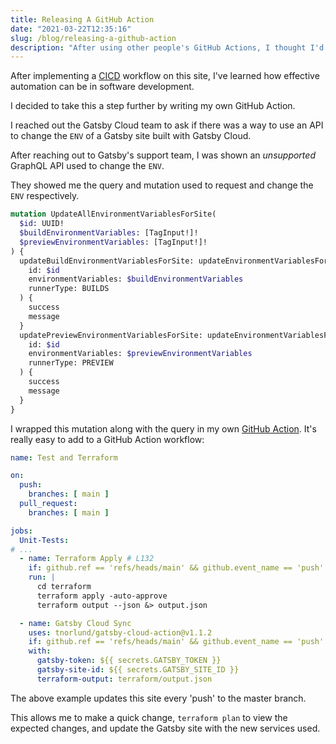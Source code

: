 ```yaml
---
title: Releasing A GitHub Action
date: "2021-03-22T12:35:16"
slug: /blog/releasing-a-github-action
description: "After using other people's GitHub Actions, I thought I'd give one a shot."
---
```



After implementing a [CICD](/website) workflow on this site, I've learned how effective automation can be in software development.

I decided to take this a step further by writing my own GitHub Action.

<GithubActions />

I reached out the Gatsby Cloud team to ask if there was a way to use an API to change the `ENV` of a Gatsby site built with Gatsby Cloud.

<GatsbyCloud />

After reaching out to Gatsby's support team, I was shown an *unsupported* GraphQL API used to change the `ENV`.

<Graphql />

They showed me the query and mutation used to request and change the `ENV` respectively.

```graphql
mutation UpdateAllEnvironmentVariablesForSite(
  $id: UUID!
  $buildEnvironmentVariables: [TagInput!]!
  $previewEnvironmentVariables: [TagInput!]!
) {
  updateBuildEnvironmentVariablesForSite: updateEnvironmentVariablesForSite(
    id: $id
    environmentVariables: $buildEnvironmentVariables
    runnerType: BUILDS
  ) {
    success
    message
  }
  updatePreviewEnvironmentVariablesForSite: updateEnvironmentVariablesForSite(
    id: $id
    environmentVariables: $previewEnvironmentVariables
    runnerType: PREVIEW
  ) {
    success
    message
  }
}
```

I wrapped this mutation along with the query in my own [GitHub Action](https://github.com/tnorlund/gatsby-cloud-action). It's really easy to add to a GitHub Action workflow:

```yml {numberLines}
name: Test and Terraform

on:
  push:
    branches: [ main ]
  pull_request:
    branches: [ main ]

jobs:
  Unit-Tests:
# ...
  - name: Terraform Apply # L132
    if: github.ref == 'refs/heads/main' && github.event_name == 'push'
    run: |
      cd terraform
      terraform apply -auto-approve
      terraform output --json &> output.json

  - name: Gatsby Cloud Sync
    uses: tnorlund/gatsby-cloud-action@v1.1.2
    if: github.ref == 'refs/heads/main' && github.event_name == 'push'
    with:
      gatsby-token: ${{ secrets.GATSBY_TOKEN }}
      gatsby-site-id: ${{ secrets.GATSBY_SITE_ID }}
      terraform-output: terraform/output.json
```

The above example updates this site every 'push' to the master branch.

This allows me to make a quick change, `terraform plan` to view the expected changes, and update the Gatsby site with the new services used.